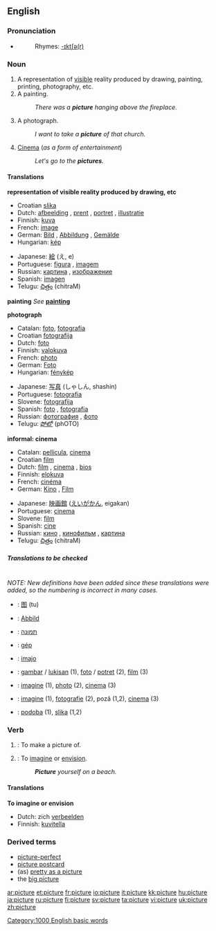 ==English==

{{rank|watch|equal|afternoon|868|picture|study|father's|killed}}

===Pronunciation===
*{{audio|en-us-picture.ogg|Audio (US)}}
*:Rhymes: [[Rhymes:English:-ɪktʃə(r)|-ɪktʃə(r)]]

===Noun===
{{en-noun}}

# A representation of [[visible]] reality produced by drawing, painting, printing, photography, etc.
# A painting.
#:''There was a '''picture''' hanging above the fireplace.''
# {{cattag|informal}} A photograph.
#:''I want to take a '''picture''' of that church.''
# {{cattag|UK|dated|informal}} {{italbrac|"the pictures"}} [[Cinema]] (''as a form of entertainment'')
#:''Let's go to the '''pictures'''.''

====Translations====
'''representation of visible reality produced by drawing, etc'''
{{top}}
*Croatian [[slika]] {{f}}
*Dutch: [[afbeelding]] {{f}}, [[prent]] {{f}}, [[portret]] {{n}}, [[illustratie]] {{f}}
*Finnish: [[kuva]]
*French: [[image#French|image]] {{f}}
*German: [[Bild]] {{n}}, [[Abbildung]] {{f}}, [[Gemälde]] {{f}}
*Hungarian: [[kép]]
{{mid}}
*Japanese: [[絵]] (え, e)
*Portuguese: [[figura]] {{f}}, [[imagem]] {{f}}
*Russian: [[картина]] {{f}}, [[изображение]] {{n}}
*Spanish: [[imagen]] {{f}}
*Telugu: [[చిత్రం]] (chitraM)
{{bottom}}

'''painting'''
''See'' '''[[painting]]'''

'''photograph'''
<!--Note: include INFORMAL translations in this table, where these exist-->
{{top}}
*Catalan: [[foto]], [[fotografia]] {{f}}
*Croatian [[fotografija]] {{f}}
*Dutch: [[foto#Dutch|foto]] {{m}}
*Finnish: [[valokuva]]
*French: [[photo#French|photo]] {{f}}
*German: [[Foto#German|Foto]] {{n}}
*Hungarian: [[fénykép]]
{{mid}}
*Japanese: [[写真]] (しゃしん, shashin)
*Portuguese: [[fotografia]] {{f}}
*Slovene: [[fotografija]] {{f}} 
*Spanish: [[foto#Spanish|foto]] {{f}}, [[fotografia]] {{f}} 
*Russian: [[фотография]] {{f}}, [[фото]] {{n}}
*Telugu: [[ఫోటో]] (phOTO)
{{bottom}}

'''informal: cinema'''
<!--Note: include INFORMAL translations in this table, where these exist-->
{{top}}
*Catalan: [[pellícula]], [[cinema]]
*Croatian [[film]] {{m}}
*Dutch: [[film#Dutch|film]] {{m}}, [[cinema]] {{m}}, [[bios]] {{m}}
*Finnish: [[elokuva]]
*French: [[cinéma]] {{m}}
*German: [[Kino]] {{n}}, [[film#German|Film]] {{m}}
{{mid}}
*Japanese: [[映画館]] ([[えいがかん]], eigakan)
*Portuguese: [[cinema]] {{m}}
*Slovene: [[film]] {{m}}
*Spanish: [[cine]] {{m}}
*Russian: [[кино]] {{n}}, [[кинофильм]] {{m}}, [[картина]] {{f}}
*Telugu: [[చిత్రం]] (chitraM)
{{bottom}}

=====Translations to be checked=====
<!--Remove this section once all of the translations below have been moved into the tables above.-->
{{checktrans}}<br>''NOTE: New definitions have been added since these translations were added, so the numbering is incorrect in many cases.''

*{{ttbc|Chinese}}: [[图]] (tu)  
*{{ttbc|German}}: [[Abbild]] {{n}}
*{{ttbc|Hebrew}}: [[תמונה]] {{f}}
*{{ttbc|Hungarian}}: [[gép]]
*{{ttbc|Ido}}: [[imajo]]
*{{ttbc|Indonesian}}: [[gambar]] / [[lukis|lukisan]] (1), [[foto]] / [[potret]] (2), [[film]] (3)
*{{ttbc|Interlingua}}: [[imagine]] (1), [[photo]] (2), [[cinema]] (3)
*{{ttbc|Romanian}}: [[imagine]] {{n}} (1), [[fotografie]] {{f}} (2), poză {{f}} (1,2), [[cinema]] {{n}} (3)
*{{ttbc|Slovene}}: [[podoba]] {{f}} (1), [[slika]] {{f}} (1,2)

===Verb===
{{en-verb|pictur|ing}}

# {{transitive}}: To make a picture of.<!--clarify this definition-->
# {{transitive}}: To [[imagine]] or [[envision]].
#:'''''Picture''' yourself on a beach.''

====Translations====
'''To imagine or envision'''
*Dutch: zich [[verbeelden]]
*Finnish: [[kuvitella]]

===Derived terms===
*[[picture-perfect]]
*[[picture postcard]]
*(as) [[pretty as a picture]]
*the [[big picture]]

{{rfc}}
[[Category:1000 English basic words]]

[[ar:picture]]
[[et:picture]]
[[fr:picture]]
[[io:picture]]
[[it:picture]]
[[kk:picture]]
[[hu:picture]]
[[ja:picture]]
[[ru:picture]]
[[fi:picture]]
[[sv:picture]]
[[ta:picture]]
[[vi:picture]]
[[uk:picture]]
[[zh:picture]]